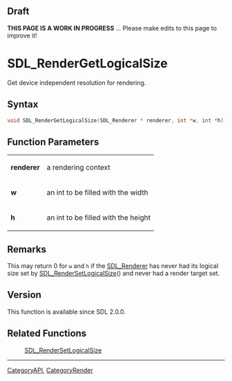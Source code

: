 
== Draft ==


'''THIS PAGE IS A WORK IN PROGRESS''' ... Please make edits to this page to improve it!



<!-- #*^*^*^*^*See https://wiki.libsdl.org/SGFunctions for details on editing this page*^*^*^*^* -->


= SDL_RenderGetLogicalSize =

Get device independent resolution for rendering.

== Syntax ==

<syntaxhighlight lang='c'>
void SDL_RenderGetLogicalSize(SDL_Renderer * renderer, int *w, int *h);
</syntaxhighlight>

== Function Parameters ==

{|
|'''renderer'''
|a rendering context
|-
|'''w'''
|an int to be filled with the width
|-
|'''h'''
|an int to be filled with the height
|}

== Remarks ==

This may return 0 for <code>w</code> and <code>h</code> if the
[[SDL_Renderer]] has never had its logical size set by
[[SDL_RenderSetLogicalSize]]() and never had a render target set.

== Version ==

This function is available since SDL 2.0.0.



== Related Functions ==

:[[SDL_RenderSetLogicalSize]]

----
[[CategoryAPI]], [[CategoryRender]]
<!-- #See the Style Guide for instructions on editing the footer. -->


